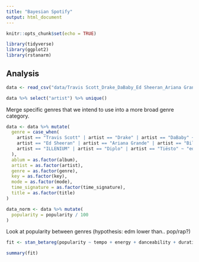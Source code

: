 ```yaml
---
title: "Bayesian Spotify"
output: html_document
---
```


```r
knitr::opts_chunk$set(echo = TRUE)
```

```r
library(tidyverse)
library(ggplot2)
library(rstanarm)
```


## Analysis

```r
data <- read_csv("data/Travis Scott_Drake_DaBaby_Ed Sheeran_Ariana Grande_Billie Eilish_ILLENIUM_Diplo_Tiësto_2019.csv")
```

```r
data %>% select("artist") %>% unique()
```

Merge specific genres that we intend to use into a more broad genre category.
```r

data <- data %>% mutate(
  genre = case_when(
    artist == "Travis Scott" | artist == "Drake" | artist == "DaBaby" ~ "rap", 
    artist == "Ed Sheeran" | artist == "Ariana Grande" | artist == "Billie Eilish" ~ "pop", 
    artist == "ILLENIUM" | artist == "Diplo" | artist == "Tiësto" ~ "edm"
  ),
  ablum = as.factor(album),
  artist = as.factor(artist),
  genre = as.factor(genre),
  key = as.factor(key),
  mode = as.factor(mode),
  time_signature = as.factor(time_signature),
  title = as.factor(title)
)

```


```r
data_norm <- data %>% mutate(
  popularity = popularity / 100
)
```


Look at popularity between genres (hypothesis: edm lower than.. pop/rap?)

```r
fit <- stan_betareg(popularity ~ tempo + energy + danceability + duration_ms + energy * genre, data = data_norm)
```


```r
summary(fit)
```

